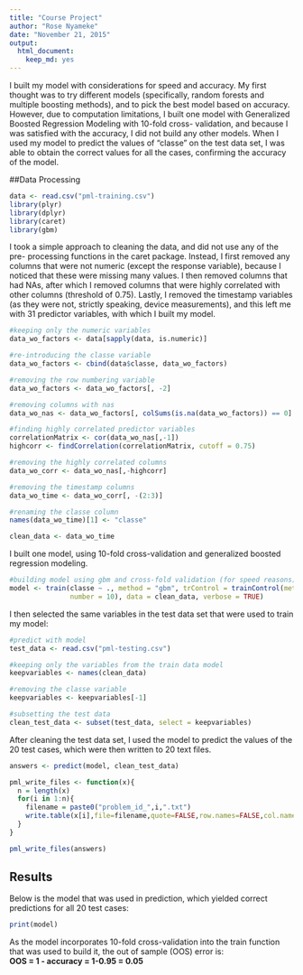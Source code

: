 ```yaml
---
title: "Course Project"
author: "Rose Nyameke"
date: "November 21, 2015"
output: 
  html_document: 
    keep_md: yes
---
```

I built my model with considerations for speed and accuracy. My first thought was
to try different models (specifically, random forests and multiple boosting methods),
and to pick the best model based on accuracy. However, due to computation limitations,
I built one model with Generalized Boosted Regression Modeling with 10-fold cross-
validation, and because I was satisfied with the accuracy, I did not build any other
models. When I used my model to predict the values of "classe" on the test data
set, I was able to obtain the correct values for all the cases, confirming the
accuracy of the model.

##Data Processing
````r
data <- read.csv("pml-training.csv")
library(plyr)
library(dplyr)
library(caret)
library(gbm)
````

I took a simple approach to cleaning the data, and did not use any of the pre-
processing functions in the caret package. Instead, I first removed any columns
that were not numeric (except the response variable), because I noticed that these
were missing many values. I then removed columns that had NAs, after which I 
removed columns that were highly correlated with other columns (threshold of 0.75).
Lastly, I removed the timestamp variables (as they were not, strictly speaking, device
measurements), and this left me with 31 predictor variables, with which I built my model.

````r
#keeping only the numeric variables
data_wo_factors <- data[sapply(data, is.numeric)]

#re-introducing the classe variable
data_wo_factors <- cbind(data$classe, data_wo_factors)

#removing the row numbering variable
data_wo_factors <- data_wo_factors[, -2]

#removing columns with nas
data_wo_nas <- data_wo_factors[, colSums(is.na(data_wo_factors)) == 0]

#finding highly correlated predictor variables
correlationMatrix <- cor(data_wo_nas[,-1])
highcorr <- findCorrelation(correlationMatrix, cutoff = 0.75)

#removing the highly correlated columns
data_wo_corr <- data_wo_nas[,-highcorr]

#removing the timestamp columns
data_wo_time <- data_wo_corr[, -(2:3)]

#renaming the classe column
names(data_wo_time)[1] <- "classe"

clean_data <- data_wo_time

````

I built one model, using 10-fold cross-validation and generalized boosted regression
modeling.
````r
#building model using gbm and cross-fold validation (for speed reasons)
model <- train(classe ~ ., method = "gbm", trControl = trainControl(method = "cv",
               number = 10), data = clean_data, verbose = TRUE)
````

I then selected the same variables in the test data set that were used to train my
model:
````r

#predict with model
test_data <- read.csv("pml-testing.csv")

#keeping only the variables from the train data model
keepvariables <- names(clean_data)

#removing the classe variable
keepvariables <- keepvariables[-1]

#subsetting the test data
clean_test_data <- subset(test_data, select = keepvariables)

````

After cleaning the test data set, I used the model to predict the values of the
20 test cases, which were then written to 20 text files.
````r
answers <- predict(model, clean_test_data)

pml_write_files <- function(x){
  n = length(x)
  for(i in 1:n){
    filename = paste0("problem_id_",i,".txt")
    write.table(x[i],file=filename,quote=FALSE,row.names=FALSE,col.names=FALSE)
  }
}

pml_write_files(answers)
````

## Results
Below is the model that was used in prediction, which yielded correct predictions
for all 20 test cases:
````r
print(model)
````
As the model incorporates 10-fold cross-validation into the train function that
was used to build it, the out of sample (OOS) error is:  
**OOS = 1 - accuracy = 1-0.95 = 0.05**